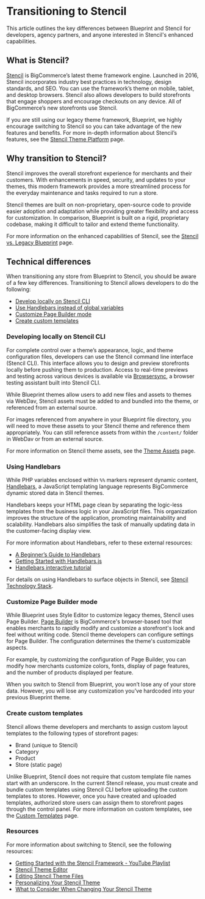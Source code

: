 # Transitioning to Stencil



This article outlines the key differences between Blueprint and Stencil for developers, agency partners, and anyone interested in Stencil's enhanced capabilities.

##  What is Stencil?

[Stencil](/stencil-docs/getting-started/about-stencil) is BigCommerce’s latest theme framework engine. Launched in 2016, Stencil incorporates industry best practices in technology, design standards, and SEO. You can use the framework’s theme on mobile, tablet, and desktop browsers. Stencil also allows developers to build storefronts that engage shoppers and encourage checkouts on any device. All of BigCommerce’s new storefronts use Stencil.

If you are still using our legacy theme framework, Blueprint, we highly encourage switching to Stencil so you can take advantage of the new features and benefits. For more in-depth information about Stencil’s features, see the [Stencil Theme Platform](https://support.bigcommerce.com/s/article/The-Stencil-Theme-Platform#features) page.

## Why transition to Stencil?

Stencil improves the overall storefront experience for merchants and their customers. With enhancements in speed, security, and updates to your themes, this modern framework provides a more streamlined process for the everyday maintenance and tasks required to run a store.

Stencil themes are built on non-proprietary, open-source code to provide easier adoption and adaptation while providing greater flexibility and access for customization. In comparison, Blueprint is built on a rigid, proprietary codebase, making it difficult to tailor and extend theme functionality.

For more information on the enhanced capabilities of Stencil, see the [Stencil vs. Legacy Blueprint](https://support.bigcommerce.com/s/article/The-Stencil-Theme-Platform#compare) page.

## Technical differences

When transitioning any store from Blueprint to Stencil, you should be aware of a few key differences. Transitioning to Stencil allows developers to do the following:
- [Develop locally on Stencil CLI](#developing-locally-on-stencil-cli)
- [Use Handlebars instead of global variables](#using-handlebars)
- [Customize Page Builder mode](#customize-page-builder-mode)
- [Create custom templates](#create-custom-templates)


### Developing locally on Stencil CLI

For complete control over a theme’s appearance, logic, and theme configuration files, developers can use the Stencil command line interface (Stencil CLI). This interface allows you to design and preview storefronts locally before pushing them to production. Access to real-time previews and testing across various devices is available via [Browsersync](https://www.browsersync.io/), a browser testing assistant built into Stencil CLI.


While Blueprint themes allow users to add new files and assets to themes via WebDav, Stencil assets must be added to and bundled into the theme, or referenced from an external source.

For images referenced from anywhere in your Blueprint file directory, you will need to move these assets to your Stencil theme and reference them appropriately. You can still reference assets from within the `/content/` folder in WebDav or from an external source.

For more information on Stencil theme assets, see the [Theme Assets](/stencil-docs/storefront-customization/theme-assets) page.

### Using Handlebars


While PHP variables enclosed within `%%` markers represent dynamic content, [Handlebars](https://handlebarsjs.com/), a JavaScript templating language represents BigCommerce dynamic stored data in Stencil themes.

Handlebars keeps your HTML page clean by separating the logic-less templates from the business logic in your JavaScript files. This organization improves the structure of the application, promoting maintainability and scalability. Handlebars also simplifies the task of manually updating data in the customer-facing display view.


For more information about Handlebars, refer to these external resources:
- [A Beginner’s Guide to Handlebars](https://www.sitepoint.com/a-beginners-guide-to-handlebars/)
- [Getting Started with Handlebars.js](http://blog.teamtreehouse.com/getting-started-with-handlebars-js)
- [Handlebars interactive tutorial](http://tryhandlebarsjs.com/)

For details on using Handlebars to surface objects in Stencil, see [Stencil Technology Stack](/stencil-docs/getting-started/stencil-technology-stack).

### Customize Page Builder mode

While Blueprint uses Style Editor to customize legacy themes, Stencil uses Page Builder. [Page Builder](https://support.bigcommerce.com/s/article/Page-Builder) is BigCommerce's browser-based tool that enables merchants to rapidly modify and customize a storefront's look and feel without writing code. Stencil theme developers can configure settings for Page Builder. The configuration determines the theme's customizable aspects.

For example, by customizing the configuration of Page Builder, you can modify how merchants customize colors, fonts, display of page features, and the number of products displayed per feature.

When you switch to Stencil from Blueprint, you won’t lose any of your store data. However, you will lose any customization you’ve hardcoded into your previous Blueprint theme.

### Create custom templates

Stencil allows theme developers and merchants to assign custom layout templates to the following types of storefront pages:
- Brand (unique to Stencil)
- Category
- Product
- Store (static page)

Unlike Blueprint, Stencil does not require that custom template file names start with an underscore. In the current Stencil release, you must create and bundle custom templates using Stencil CLI before uploading the custom templates to stores. However, once you have created and uploaded templates, authorized store users can assign them to storefront pages through the control panel. For more information on custom templates, see the [Custom Templates](/stencil-docs/storefront-customization/custom-templates) page.

### Resources

For more information about switching to Stencil, see the following resources:
- [Getting Started with the Stencil Framework - YouTube Playlist](https://youtube.com/watch?v=s5_GjU51h-w&list=PLwTYtMwfzbe7EZiIWPAmPtuwRHkY7BG-0&index=1)
- [Stencil Theme Editor](https://support.bigcommerce.com/s/article/Stencil-Themes)
- [Editing Stencil Theme Files](https://support.bigcommerce.com/s/article/Stencil-Themes#edit)
- [Personalizing Your Stencil Theme](https://support.bigcommerce.com/articles/Learning/Personalizing-your-New-Theme)
- [What to Consider When Changing Your Stencil Theme](https://support.bigcommerce.com/s/article/What-to-Consider-When-Changing-Your-Theme)
